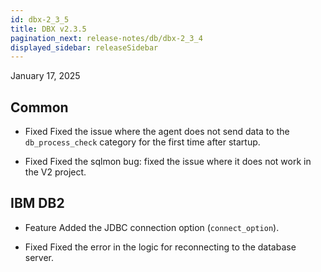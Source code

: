 ```yaml
---
id: dbx-2_3_5
title: DBX v2.3.5
pagination_next: release-notes/db/dbx-2_3_4
displayed_sidebar: releaseSidebar
---
```


January 17, 2025

## Common

- <Status priority='0'>Fixed</Status> Fixed the issue where the agent does not send data to the `db_process_check` category for the first time after startup.

- <Status priority='0'>Fixed</Status> Fixed the sqlmon bug: fixed the issue where it does not work in the V2 project.

## IBM DB2

- <Status priority='1'>Feature</Status> Added the JDBC connection option (`connect_option`).

- <Status priority='0'>Fixed</Status> Fixed the error in the logic for reconnecting to the database server.
